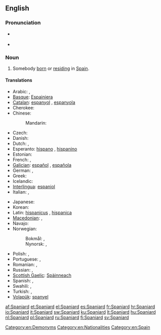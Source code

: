 ==English==

===Pronunciation===
* {{a|UK}} {{IPA|/ˈspæn.iː.ə(ɹ)d/|/ˈspæn.jə(ɹ)d/}}
* {{audio|en-us-Spaniard.ogg|Audio (US)}}

===Noun===
{{en-noun}}

# Somebody [[born]] or [[reside|residing]] in [[Spain]].

====Translations====
{{trans-top|somebody from Spain}}
* Arabic: {{t|ar|إسباني|m|tr='isbaaniy|sc=Arab}}, {{t|ar|إسبانية|f|tr='isbaníyya|sc=Arab}}
* [[Basque]]: [[Espainiera]]
* [[Catalan]]: [[espanyol]] {{m}}, [[espanyola]] {{f}}
* Cherokee: {{t|chr|ᎠᏍᏆᏂ|tr=Asquani|sc=Cher}}
* Chinese:
*: Mandarin: {{t-|cmn|西班牙人|tr=Xībānyárén|sc=Hani}}
* Czech: {{t-|cs|Španěl|m}}
* Danish: {{t+|da|spanier}}
* Dutch: {{t+|nl|Spanjaard|m}}, {{t+|nl|Spaanse|f}}
* Esperanto: [[hispano]] {{m}}, [[hispanino]] {{f}}
* Estonian: {{t-|et|hispaanlane}}
* French: {{t+|fr|espagnol|m}}, {{t+|fr|espagnole|f}}
* [[Galician]]: [[español]] {{m}}, [[española]] {{f}}
* German: {{t+|de|Spanier|m}}, {{t+|de|Spanierin|f}}
* Greek: {{t+|el|Ισπανός|m}}
* Icelandic: {{t|is|Spánverji|m}}
* [[Interlingua]]: [[espaniol]]
* Italian: {{t+|it|spagnolo|m}}, {{t+|it|spagnola|f}}
{{trans-mid}}
* Japanese: {{t|ja|スペイン人|tr=Supein-jin|sc=Jpan}}
* Korean: {{t|ko|스페인 사람|tr=Seupein saram|sc=Kore}}
* Latin: [[hispanicus]] {{m}}, [[hispanica]] {{f}}
* [[Macedonian]]: {{t|mk|Шпанец|m|tr=Špánec}},  {{t|mk|Шпанка|f|tr=Špánka}}
* Navajo: {{tø|nv|Dibé diníí dinéʼiʼ}}
* Norwegian:
*: Bokmål: {{t+|nb|spanjol|m}},  {{t-|nb|spanier|m}}
*: Nynorsk: {{t+|nn|spanjol|m}},  {{t+|nn|spaniar|m}}
* Polish: {{t+|pl|Hiszpan|m}}, {{t+|pl|Hiszpanka|f}}
* Portuguese: {{t+|pt|espanhol|m}}, {{t+|pt|espanhola|f}}
* Romanian: {{t+|ro|spaniol|m}}, {{t+|ro|spaniolă|f}}
* Russian: {{t|ru|испанец|m|tr=ispánec|sc=Cyrl}}, {{t|ru|испанка|f|tr=ispánka|sc=Cyrl}}
* [[Scottish Gaelic]]: [[Spàinneach]] {{m}}
* Spanish: {{t+|es|español|m}}, {{t-|es|española|f}}
* Swahili: {{t|sw|Mhispania}}, {{t|sw|Mspanya}}
* Turkish: {{t+|tr|İspanyol}}, {{t-|tr|İspanyalı}}
* [[Volapük]]: [[spanyel]]
{{trans-bottom}}

[[Category:en:Demonyms]]
[[Category:en:Nationalities]]
[[Category:en:Spain]]

[[af:Spaniard]]
[[et:Spaniard]]
[[el:Spaniard]]
[[es:Spaniard]]
[[fr:Spaniard]]
[[hr:Spaniard]]
[[io:Spaniard]]
[[it:Spaniard]]
[[sw:Spaniard]]
[[ku:Spaniard]]
[[lt:Spaniard]]
[[hu:Spaniard]]
[[nl:Spaniard]]
[[pl:Spaniard]]
[[ru:Spaniard]]
[[fi:Spaniard]]
[[sv:Spaniard]]
